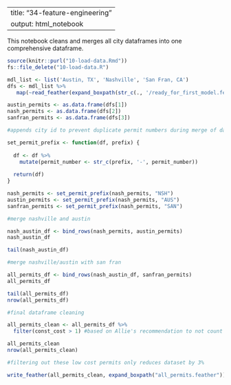 
---
title: "34-feature-engineering"
output: html_notebook
---

This notebook cleans and merges all city dataframes into one comprehensive dataframe.

```r
source(knitr::purl("10-load-data.Rmd"))
fs::file_delete("10-load-data.R")

mdl_list <- list('Austin, TX', 'Nashville', 'San Fran, CA')
dfs <- mdl_list %>%
   map(~read_feather(expand_boxpath(str_c(., '/ready_for_first_model.feather')))) 

austin_permits <- as.data.frame(dfs[1])
nash_permits <- as.data.frame(dfs[2])
sanfran_permits <- as.data.frame(dfs[3])

#appends city id to prevent duplicate permit numbers during merge of datasets

set_permit_prefix <- function(df, prefix) {
  
  df <- df %>%
    mutate(permit_number <- str_c(prefix, '-', permit_number))
  
  return(df)
}

nash_permits <- set_permit_prefix(nash_permits, "NSH")
austin_permits <- set_permit_prefix(nash_permits, "AUS")
sanfran_permits <- set_permit_prefix(nash_permits, "SAN")
```





```r

#merge nashville and austin

nash_austin_df <- bind_rows(nash_permits, austin_permits)
nash_austin_df

tail(nash_austin_df)

#merge nashville/austin with san fran

all_permits_df <- bind_rows(nash_austin_df, sanfran_permits)
all_permits_df

tail(all_permits_df)
nrow(all_permits_df)

#final dataframe cleaning

all_permits_clean <- all_permits_df %>% 
  filter(const_cost > 1) #based on Allie's recommendation to not count projects of 1 or 0 dollars

all_permits_clean
nrow(all_permits_clean)

#filtering out these low cost permits only reduces dataset by 3%


```

```r

write_feather(all_permits_clean, expand_boxpath("all_permits.feather"))

```